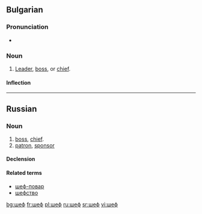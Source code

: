 ==Bulgarian==

===Pronunciation===
* {{IPA|/ʃɛf/|lang=bg}}

===Noun===
{{infl|bg|noun|g=m|tr=shef}}

# [[leader|Leader]], [[boss]], or [[chief]].

====Inflection====
{{bg-noun-m-ove}}

----

==Russian==

===Noun===
{{infl|ru|noun|tr=šef|g=m|sc=Cyrl}}

# [[boss]], [[chief]].
# [[patron]], [[sponsor]]

====Declension====
{{ru-noun1|шеф|ше́фа|ше́фы|ше́фов|ше́фу|ше́фам|ше́фа|ше́фов|ше́фом|ше́фами|о ше́фе|о ше́фах}}

====Related terms====
* [[шеф-повар]]
* [[шефство]]

[[bg:шеф]]
[[fr:шеф]]
[[pl:шеф]]
[[ru:шеф]]
[[sr:шеф]]
[[vi:шеф]]